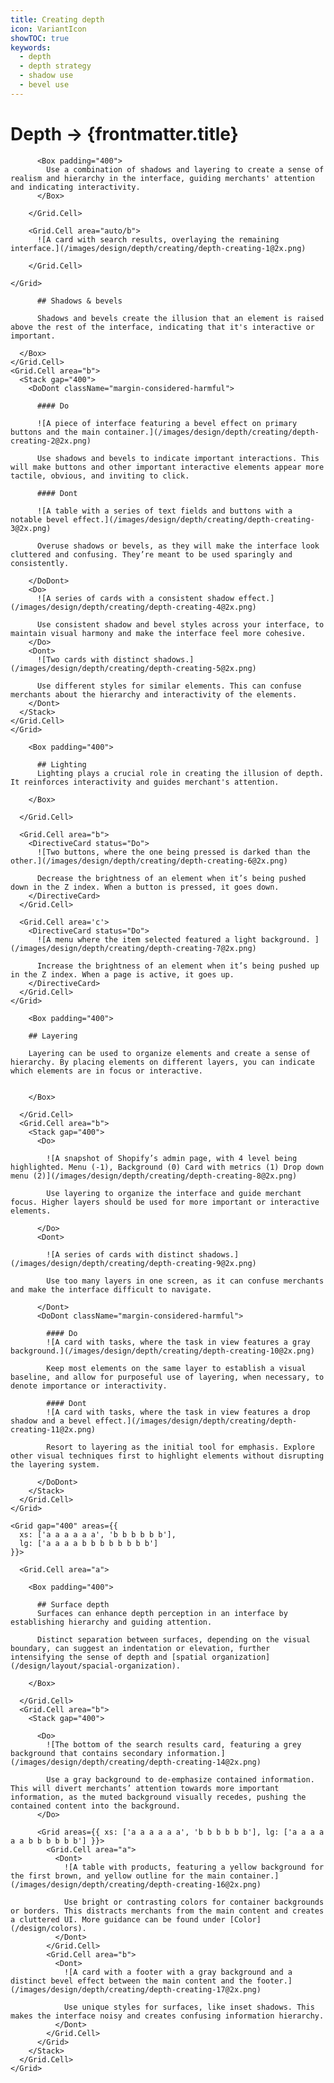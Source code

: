 ```yaml
---
title: Creating depth
icon: VariantIcon
showTOC: true
keywords:
  - depth
  - depth strategy
  - shadow use
  - bevel use
---
```


# Depth &rarr; {frontmatter.title}

<Subnav />

<Stack gap="800">

  <Card>
    <Grid gap="400" areas={{
      xs: ['a a a a a a', 'b b b b b b'],
      lg: ['a a a a b b b b b b b b']
    }}>
        <Grid.Cell area="auto/a">

          <Box padding="400">
            Use a combination of shadows and layering to create a sense of realism and hierarchy in the interface, guiding merchants' attention and indicating interactivity.
          </Box>

        </Grid.Cell>

        <Grid.Cell area="auto/b">
          ![A card with search results, overlaying the remaining interface.](/images/design/depth/creating/depth-creating-1@2x.png)

        </Grid.Cell>

    </Grid>

  </Card>
  <Card>
    <Grid gap="400"
      areas={{
        xs: ['a a a a a a ', 'b b b b b b'],
        lg: ['a a a a b b b b b b b b']
      }}
    >
    <Grid.Cell area="a">
      <Box padding="400">

          ## Shadows & bevels

          Shadows and bevels create the illusion that an element is raised above the rest of the interface, indicating that it's interactive or important.

      </Box>
    </Grid.Cell>
    <Grid.Cell area="b">
      <Stack gap="400">
        <DoDont className="margin-considered-harmful">

          #### Do

          ![A piece of interface featuring a bevel effect on primary buttons and the main container.](/images/design/depth/creating/depth-creating-2@2x.png)

          Use shadows and bevels to indicate important interactions. This will make buttons and other important interactive elements appear more tactile, obvious, and inviting to click.

          #### Dont

          ![A table with a series of text fields and buttons with a notable bevel effect.](/images/design/depth/creating/depth-creating-3@2x.png)

          Overuse shadows or bevels, as they will make the interface look cluttered and confusing. They’re meant to be used sparingly and consistently.

        </DoDont>
        <Do>
          ![A series of cards with a consistent shadow effect.](/images/design/depth/creating/depth-creating-4@2x.png)

          Use consistent shadow and bevel styles across your interface, to maintain visual harmony and make the interface feel more cohesive.
        </Do>
        <Dont>
          ![Two cards with distinct shadows.](/images/design/depth/creating/depth-creating-5@2x.png)

          Use different styles for similar elements. This can confuse merchants about the hierarchy and interactivity of the elements.
        </Dont>
      </Stack>
    </Grid.Cell>
    </Grid>

  </Card>

  <Card>
    <Grid gap="400"
      areas={{
        xs: ['a a a a a a ', 'b b b b b b', 'c c c c c c'],
        lg: ['a a a a b b b b c c c c']
      }}
    >
      <Grid.Cell area="a">

        <Box padding="400">

          ## Lighting
          Lighting plays a crucial role in creating the illusion of depth. It reinforces interactivity and guides merchant's attention.

        </Box>

      </Grid.Cell>

      <Grid.Cell area="b">
        <DirectiveCard status="Do">
          ![Two buttons, where the one being pressed is darked than the other.](/images/design/depth/creating/depth-creating-6@2x.png)

          Decrease the brightness of an element when it’s being pushed down in the Z index. When a button is pressed, it goes down.
        </DirectiveCard>
      </Grid.Cell>

      <Grid.Cell area='c'>
        <DirectiveCard status="Do">
          ![A menu where the item selected featured a light background. ](/images/design/depth/creating/depth-creating-7@2x.png)

          Increase the brightness of an element when it’s being pushed up in the Z index. When a page is active, it goes up.
        </DirectiveCard>
      </Grid.Cell>
    </Grid>

  </Card>
  <Card>
    <Grid gap="400" areas={{
        xs: ['a a a a a a ', 'b b b b b b'],
        lg: ['a a a a b b b b b b b b']
    }}>
      <Grid.Cell area="a">

        <Box padding="400">

        ## Layering

        Layering can be used to organize elements and create a sense of hierarchy. By placing elements on different layers, you can indicate which elements are in focus or interactive.


        </Box>

      </Grid.Cell>
      <Grid.Cell area="b">
        <Stack gap="400">
          <Do>

            ![A snapshot of Shopify’s admin page, with 4 level being highlighted. Menu (-1), Background (0) Card with metrics (1) Drop down menu (2)](/images/design/depth/creating/depth-creating-8@2x.png)

            Use layering to organize the interface and guide merchant focus. Higher layers should be used for more important or interactive elements.

          </Do>
          <Dont>

            ![A series of cards with distinct shadows.](/images/design/depth/creating/depth-creating-9@2x.png)

            Use too many layers in one screen, as it can confuse merchants and make the interface difficult to navigate.

          </Dont>
          <DoDont className="margin-considered-harmful">

            #### Do
            ![A card with tasks, where the task in view features a gray background.](/images/design/depth/creating/depth-creating-10@2x.png)

            Keep most elements on the same layer to establish a visual baseline, and allow for purposeful use of layering, when necessary, to denote importance or interactivity.

            #### Dont
            ![A card with tasks, where the task in view features a drop shadow and a bevel effect.](/images/design/depth/creating/depth-creating-11@2x.png)

            Resort to layering as the initial tool for emphasis. Explore other visual techniques first to highlight elements without disrupting the layering system.

          </DoDont>
        </Stack>
      </Grid.Cell>
    </Grid>

  </Card>
  <Card>

    <Grid gap="400" areas={{
      xs: ['a a a a a a', 'b b b b b b'],
      lg: ['a a a a b b b b b b b b']
    }}>

      <Grid.Cell area="a">

        <Box padding="400">

          ## Surface depth
          Surfaces can enhance depth perception in an interface by establishing hierarchy and guiding attention.

          Distinct separation between surfaces, depending on the visual boundary, can suggest an indentation or elevation, further intensifying the sense of depth and [spatial organization](/design/layout/spacial-organization).

        </Box>

      </Grid.Cell>
      <Grid.Cell area="b">
        <Stack gap="400">

          <Do>
            ![The bottom of the search results card, featuring a grey background that contains secondary information.](/images/design/depth/creating/depth-creating-14@2x.png)

            Use a gray background to de-emphasize contained information. This will divert merchants’ attention towards more important information, as the muted background visually recedes, pushing the contained content into the background.
          </Do>

          <Grid areas={{ xs: ['a a a a a a', 'b b b b b b'], lg: ['a a a a a a b b b b b b'] }}>
            <Grid.Cell area="a">
              <Dont>
                ![A table with products, featuring a yellow background for the first brown, and yellow outline for the main container.](/images/design/depth/creating/depth-creating-16@2x.png)

                Use bright or contrasting colors for container backgrounds or borders. This distracts merchants from the main content and creates a cluttered UI. More guidance can be found under [Color](/design/colors).
              </Dont>
            </Grid.Cell>
            <Grid.Cell area="b">
              <Dont>
                ![A card with a footer with a gray background and a distinct bevel effect between the main content and the footer.](/images/design/depth/creating/depth-creating-17@2x.png)

                Use unique styles for surfaces, like inset shadows. This makes the interface noisy and creates confusing information hierarchy.
              </Dont>
            </Grid.Cell>
          </Grid>
        </Stack>
      </Grid.Cell>
    </Grid>

  </Card>

</Stack>
